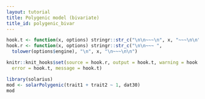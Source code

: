 ```yaml
---
layout: tutorial
title: Polygenic model (bivariate)
title_id: polygenic_bivar
---
```


```r
hook.t <- function(x, options) stringr::str_c("\n\n~~~\n", x, "~~~\n\n")
hook.r <- function(x, options) stringr::str_c("\n\n~~~ ", 
  tolower(options$engine), "\n", x, "\n~~~\n\n")

knitr::knit_hooks$set(source = hook.r, output = hook.t, warning = hook.t,
  error = hook.t, message = hook.t)
```

```r
library(solarius)
mod <- solarPolygenic(trait1 + trait2 ~ 1, dat30)
mod
```



